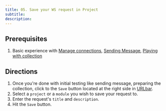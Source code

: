 ```yaml
---
title: 05. Save your WS request in Project
subtitle:
description:
---
```


## Prerequisites
1. Basic experience with 
[Manage connections](/websocket/i/connections/), 
[Sending Message](/websocket/a/send-your-first-ws-message/), 
[Playing with collection](/websocket/i/connections/)

## Directions
1. Once you're done with initial testing like sending message, preparing the collection, click to the `Save` button located at the right side in [URLbar](/websocket/i/url-bar/).
2. Select a `project` or a `module` you wish to save your request to.
3. Enter the request's `title` and `description`.
4. Hit the `Save` button.

<YouTube videoId="Z8aIBPBGP24" />

